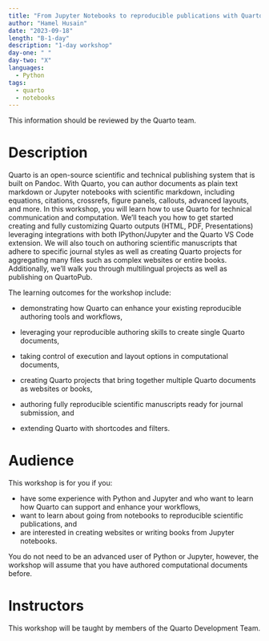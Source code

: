 ```yaml
---
title: "From Jupyter Notebooks to reproducible publications with Quarto"
author: "Hamel Husain"
date: "2023-09-18"
length: "B-1-day"
description: "1-day workshop"
day-one: " "
day-two: "X"
languages:
  - Python
tags:
  - quarto
  - notebooks
---
```


::: callout-note
This information should be reviewed by the Quarto team.
:::

# Description

Quarto is an open-source scientific and technical publishing system that is built on Pandoc.
With Quarto, you can author documents as plain text markdown or Jupyter notebooks with scientific markdown, including equations, citations, crossrefs, figure panels, callouts, advanced layouts, and more.
In this workshop, you will learn how to use Quarto for technical communication and computation.
We'll teach you how to get started creating and fully customizing Quarto outputs (HTML, PDF, Presentations) leveraging integrations with both IPython/Jupyter and the Quarto VS Code extension.
We will also touch on authoring scientific manuscripts that adhere to specific journal styles as well as creating Quarto projects for aggregating many files such as complex websites or entire books.
Additionally, we'll walk you through multilingual projects as well as publishing on QuartoPub.

The learning outcomes for the workshop include:

-   demonstrating how Quarto can enhance your existing reproducible authoring tools and workflows,

-   leveraging your reproducible authoring skills to create single Quarto documents,

-   taking control of execution and layout options in computational documents,

-   creating Quarto projects that bring together multiple Quarto documents as websites or books,

-   authoring fully reproducible scientific manuscripts ready for journal submission, and

-   extending Quarto with shortcodes and filters.

# Audience

This workshop is for you if you:

-   have some experience with Python and Jupyter and who want to learn how Quarto can support and enhance your workflows,
-   want to learn about going from notebooks to reproducible scientific publications, and
-   are interested in creating websites or writing books from Jupyter notebooks.

You do not need to be an advanced user of Python or Jupyter, however, the workshop will assume that you have authored computational documents before.

# Instructors

This workshop will be taught by members of the Quarto Development Team.
